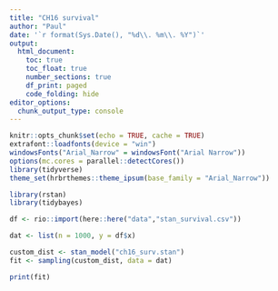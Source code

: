```yaml
---
title: "CH16 survival"
author: "Paul"
date: '`r format(Sys.Date(), "%d\\. %m\\. %Y")`'
output: 
  html_document:
    toc: true
    toc_float: true
    number_sections: true
    df_print: paged
    code_folding: hide
editor_options: 
  chunk_output_type: console
---
```


```r
knitr::opts_chunk$set(echo = TRUE, cache = TRUE)
extrafont::loadfonts(device = "win")
windowsFonts("Arial_Narrow" = windowsFont("Arial Narrow"))
options(mc.cores = parallel::detectCores())
library(tidyverse)
theme_set(hrbrthemes::theme_ipsum(base_family = "Arial_Narrow"))
```

```r
library(rstan)
library(tidybayes)
```

```r
df <- rio::import(here::here("data","stan_survival.csv"))
```

```r
dat <- list(n = 1000, y = df$x)
```
```r
custom_dist <- stan_model("ch16_surv.stan")
fit <- sampling(custom_dist, data = dat)
```
```r
print(fit)
```

